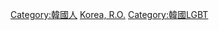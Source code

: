 [[Category:韓國人|Category:韓國人]]
[[Category:亚洲各国LGBT人物|Korea, R.O.]]
[[Category:韓國LGBT|Category:韓國LGBT]]